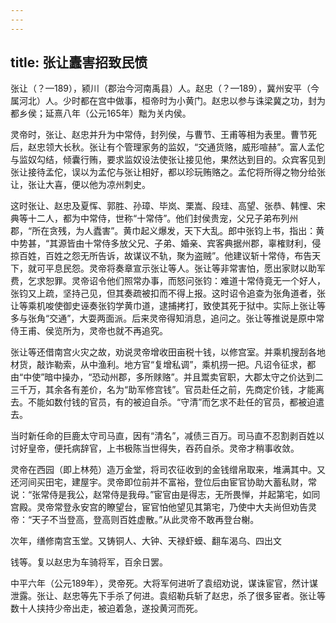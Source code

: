 ```yaml
---
---
---
```

title: 张让蠹害招致民愤
---



张让（？—189），颍川（郡治今河南禹县）人。赵忠（？—189），冀州安平（今属河北）人。少时都在宫中做事，桓帝时为小黄门。赵忠以参与诛梁冀之功，封为都乡侯；延熹八年（公元165年）黜为关内侯。

灵帝时，张让、赵忠并升为中常侍，封列侯，与曹节、王甫等相为表里。曹节死后，赵忠领大长秋。张让有个管理家务的监奴，“交通货赂，威形喧赫”。富人孟佗与监奴勾结，倾囊行贿，要求监奴设法使张让接见他，果然达到目的。众宾客见到张让接待孟佗，误以为孟佗与张让相好，都以珍玩贿赂之。孟佗将所得之物分给张让，张让大喜，便以他为凉州刺史。

这时张让、赵忠及夏恽、郭胜、孙璋、毕岚、栗嵩、段珪、高望、张恭、韩悝、宋典等十二人，都为中常侍，世称“十常侍”。他们封侯贵宠，父兄子弟布列州郡，“所在贪残，为人蠹害”。黄巾起义爆发，天下大乱。郎中张钧上书，指出：黄中势甚，“其源皆由十常侍多放父兄、子弟、婚亲、宾客典据州郡，辜榷财利，侵掠百姓，百姓之怨无所告诉，故谋议不轨，聚为盗贼”。他建议斩十常侍，布告天下，就可平息民怨。灵帝将奏章宣示张让等人。张让等非常害怕，愿出家财以助军费，乞求恕罪。灵帝诏令他们照常办事，而怒问张钧：难道十常侍竟无一个好人，张钧又上疏，坚持己见，但其奏疏被扣而不得上报。这时诏令追查为张角道者，张让等乘机唆使御史诬奏张钧学黄巾道，逮捕拷打，致使其死于狱中。实际上张让等多与张角“交通”，大耍两面派。后来灵帝得知消息，追问之。张让等推说是原中常侍王甫、侯览所为，灵帝也就不再追究。

张让等还借南宫火灾之故，劝说灵帝增收田亩税十钱，以修宫室。并乘机搜刮各地材货，敲诈勒索，从中渔利。地方官“复增私调”，乘机捞一把。凡诏令征求，都由“中使”暗中操办，“恐动州郡，多所赇赂”。并且鬻卖官职，大郡太守之价达到二三千万，其余各有差价，名为“助军修宫钱”。官员赴任之前，先商定价钱，才能离去。不能如数付钱的官员，有的被迫自杀。“守清”而乞求不赴任的官员，都被迫遣去。

当时新任命的巨鹿太守司马直，因有“清名”，减债三百万。司马直不忍割剥百姓以讨好皇帝，便托病辞官，上书极陈当世得失，吞药自杀。灵帝才稍事收敛。

灵帝在西园（即上林苑）造万金堂，将司农征收到的金钱缯帛取来，堆满其中。又还河间买田宅，建屋宇。灵帝即位前并不富裕，登位后由宦官协助大蓄私财，常说：“张常侍是我公，赵常侍是我母。”宦官由是得志，无所畏惮，并起第宅，如同宫殿。灵帝常登永安宫的瞭望台，宦官怕他望见其第宅，乃使中大夫尚但劝告灵帝：“天子不当登高，登高则百姓虚散。”从此灵帝不敢再登台榭。

次年，缮修南宫玉堂。又铸铜人、大钟、天禄虾蟆、翻车渴乌、四出文

钱等。复以赵忠为车骑将军，百余日罢。

中平六年（公元189年），灵帝死。大将军何进听了袁绍劝说，谋诛宦官，然计谋泄露。张让、赵忠等先下手杀了何进。袁绍勒兵斩了赵忠，杀了很多宦者。张让等数十人挟持少帝出走，被迫着急，遂投黄河而死。